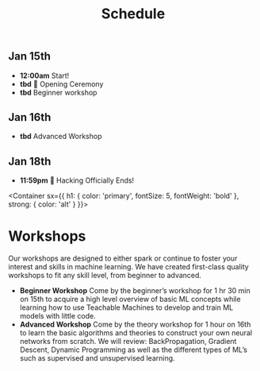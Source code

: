 
<Header sx={{ bg: 'accent' }}>


# Schedule

</Header>


<Schedule>


## Jan 15th

- **12:00am** Start!
- **tbd** 📢 Opening Ceremony
- **tbd** Beginner workshop

## Jan 16th
- **tbd** Advanced Workshop

## Jan 18th
- **11:59pm** 🛑 Hacking Officially Ends!

</Schedule>


<Container 
  sx={{
    h1: {
      color: 'primary',
      fontSize: 5,
      fontWeight: 'bold'
    },
    strong: {
      color: 'alt'
    }
  }}>


# Workshops

Our workshops are designed to either spark or continue to foster your interest and skills in machine learning. We have created first-class quality workshops to fit any skill level, from beginner to advanced.

<FAQ>


- **Beginner Workshop**
  Come by the beginner’s workshop for 1 hr 30 min on 15th to acquire a high level overview of basic ML concepts while learning how to use Teachable Machines to develop and train ML models with little code.
- **Advanced Workshop**
  Come by the theory workshop for 1 hour on 16th to learn the basic algorithms and theories to construct your own neural networks from scratch. We will review: BackPropagation, Gradient Descent, Dynamic Programming as well as the different types of ML’s such as supervised and unsupervised learning.

</FAQ>


</Container>

